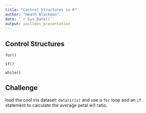 ```yaml
---
title: "Control Structures in R"
author: "Heath Blackmon"
date: '`r Sys.Date()`'
output: ioslides_presentation
---
```


## Control Structures

`for()`

`if()`

`while()`

## Challenge

load the cool iris dataset:
`data(iris)`
and use a `for` loop and an `if` statement to calculate the average petal w/l ratio.
